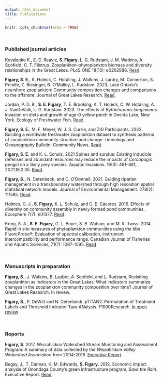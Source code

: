 ```yaml
---
output: html_document
title: Publications
---
```


```r
knitr::opts_chunk$set(echo = TRUE)
```

<br>

### **Published journal articles**

Kovalenko K., E. D. Reavie, **S. Figary**, L. G. Rudstam, J. M. Watkins, A. Scofield, C. T. Filstrup. Zooplankton-phytoplankton biomass and diversity relationships in the Great Lakes. PLoS ONE 18(10): e0292988. [Read](https://doi.org/10.1371/journal.pone.0292988)

**Figary, S. E.**, K. Holeck, C. Hotaling, J. Watkins, J. Lantry, M. Connerton, S. Prindle, Z. Biesinger, B. O’Malley, L. Rudstam. 2023. Lake Ontario’s nearshore zooplankton: Community composition changes and comparisons to the offshore. Journal of Great Lakes Research. [Read](https://doi.org/10.1016/j.jglr.2023.02.013).

Jordan, P. D. B., **S. E. Figary**, T. E. Brooking, K. T. Holeck, C. W. Hotaling, A. J. VanDeValk, L. G. Rudstam. 2023. The effects of *Bythotrephes longimanus* invasion on diets and growth of age-0 yellow perch in Oneida Lake, New York. Ecology of Freshwater Fish. [Read](https://doi.org/10.1111/eff.12717).

**Figary, S. E.**, M. F. Meyer, W. J. S. Currie, and ZIG Participants. 2022. Building a worldwide freshwater zooplankton dataset to synthesis patterns of zooplankton community structure and change.  Limnology and Oceanography Bulletin. Community News. [Read](https://doi.org/10.1002/lob.10515).

**Figary, S. E.** and K. L. Schulz. 2021 Spines and surplus: Existing inducible defenses and abundant resources may reduce the impacts of *Cercopagis pengoi* on a likely prey species. Aquatic Invasions. 16(3): 461–481, 2021.16.3.05. [Read](https://doi.org/10.3391/ai).

**Figary, S.,** N. Detenbeck, and C. O'Donnell. 2021. Guiding riparian management in a transboundary watershed through high resolution spatial statistical network models. Journal of Environmental Management. 278(2): 111585. [Read](https://doi.org/10.1016/j.jenvman.2020.111585).

Holmes, C. J., **S. Figary,** K. L. Schulz, and C. E. Cáceres. 2016. Effects of diversity on community assembly in newly formed pond communities. Ecosphere 7(7): e01377. [Read](https://doi.org/10.1002/ecs2.1377)

Kring, S. A., **S. E. Figary,** G. L. Boyer, S. B. Watson, and M. R. Twiss. 2014. Rapid in situ measures of phytoplankton communities using the bbe FluoroProbe®: Evaluation of spectral calibration, instrument intercompatibility and performance range. Canadian Journal of Fisheries and Aquatic Sciences, 71(7): 1087-1095.  [Read](https://doi.org/10.1139/cjfas-2013-0599)


<br>

### **Manuscripts in preparation**

**Figary, S.**, J. Watkins, B. Lauber, A. Scofield, and L. Rudstam, Revisiting zooplankton as indicators in the Great Lakes: What indicators summarize changes in the zooplankton community composition over time? Journal of Great Lakes Research. In review.

**Figary, S.**, P. DeWitt and N. Detenbeck. pTITAN2: Permutation of Treatment Labels and Threshold Indicator Taxa ANalysis. F1000Research. [In open review](https://f1000research.com/articles/11-267/pdf)


<br>

### **Reports**

**Figary, S.** 2017. Wissahickon Watershed Stream Monitoring and Assessment Program: A summary of data collected by the *Wissahickon Valley Watershed Association* from 2004-2016. [Executive Report](https://wissahickontrails.org/uploads/attachments/ck7ouwd5d020jio4l7vsir9ah-streammonitoringreport.pdf)

Begay, J., T. Dannan, K. M. Edwards, **S. Figary.** 2012. Economic impact analysis of Onondaga County’s green infrastructure program, *Save the Rain*. Executive Report. [Read](https://issuu.com/savetherain/docs/save_the_rain_economic_impact_report_final)